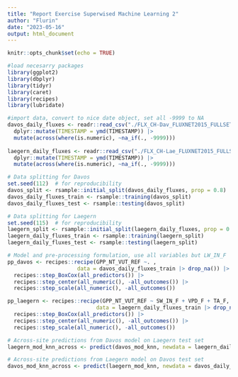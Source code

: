---
title: "Report Exercise Superwised Machine Learning 2"
author: "Flurin"
date: "2023-05-16"
output: html_document
---

```{r setup, include=FALSE}
knitr::opts_chunk$set(echo = TRUE)
```

```{r}
#load necesarry packages
library(ggplot2)
library(dbplyr)
library(tidyr)
library(caret)
library(recipes)
library(lubridate)

#import data, convert to nice date object, set all -9999 to NA
davos_daily_fluxes <- readr::read_csv("./FLX_CH-Dav_FLUXNET2015_FULLSET_DD_1997-2014_1-3.csv")|>
  dplyr::mutate(TIMESTAMP = ymd(TIMESTAMP)) |>
  mutate(across(where(is.numeric), ~na_if(., -9999)))
  
laegern_daily_fluxes <- readr::read_csv("./FLX_CH-Lae_FLUXNET2015_FULLSET_DD_2004-2014_1-4.csv")|>
  dplyr::mutate(TIMESTAMP = ymd(TIMESTAMP)) |>
  mutate(across(where(is.numeric), ~na_if(., -9999)))
```

```{r}
# Data splitting for Davos
set.seed(112)  # for reproducibility
davos_split <- rsample::initial_split(davos_daily_fluxes, prop = 0.8)
davos_daily_fluxes_train <- rsample::training(davos_split)
davos_daily_fluxes_test <- rsample::testing(davos_split)

# Data splitting for Laegern
set.seed(115)  # for reproducibility
laegern_split <- rsample::initial_split(laegern_daily_fluxes, prop = 0.8)
laegern_daily_fluxes_train <- rsample::training(laegern_split)
laegern_daily_fluxes_test <- rsample::testing(laegern_split)
```

```{r}
# Model and pre-processing formulation, use all variables but LW_IN_F
pp_davos <- recipes::recipe(GPP_NT_VUT_REF ~. , 
                      data = davos_daily_fluxes_train |> drop_na()) |> 
  recipes::step_BoxCox(all_predictors()) |> 
  recipes::step_center(all_numeric(), -all_outcomes()) |>
  recipes::step_scale(all_numeric(), -all_outcomes())

pp_laegern <- recipes::recipe(GPP_NT_VUT_REF ~ SW_IN_F + VPD_F + TA_F, 
                            data = laegern_daily_fluxes_train |> drop_na()) |> 
  recipes::step_BoxCox(all_predictors()) |> 
  recipes::step_center(all_numeric(), -all_outcomes()) |>
  recipes::step_scale(all_numeric(), -all_outcomes())
```

```{r}
# Across-site predictions from Davos model on Laegern test set
laegern_mod_knn_across <- predict(davos_mod_knn, newdata = laegern_daily_fluxes_test |> drop_na())

# Across-site predictions from Laegern model on Davos test set
davos_mod_knn_across <- predict(laegern_mod_knn, newdata = davos_daily_fluxes_test |> drop_na())
```

